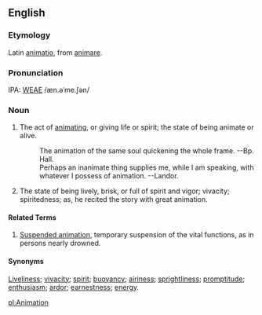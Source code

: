 ==English==
===Etymology===
Latin [[animatio]], from [[animare]].

===Pronunciation===
IPA: [[WEAE]] /æn.əˈme.ʃən/

===Noun===
# The act of [[animating]], or giving life or spirit; the state  of being animate or alive.
#:    The animation of the same soul quickening the whole frame. --Bp. Hall.
#:    Perhaps an inanimate thing supplies me, while I am speaking, with whatever I possess of animation. --Landor.
# The state of being lively, brisk, or full of spirit and vigor; vivacity; spiritedness; as, he recited the story with great animation.

====Related Terms====
# [[Suspended animation]], temporary suspension of the vital functions, as in persons nearly drowned.

====Synonyms====
[[Liveliness]]; [[vivacity]]; [[spirit]]; [[buoyancy]]; [[airiness]]; [[sprightliness]]; [[promptitude]]; [[enthusiasm]]; [[ardor]]; [[earnestness]]; [[energy]].

<!-- material copied from Webster's Revised Unabridged Dictionary (1913) -->

[[pl:Animation]]